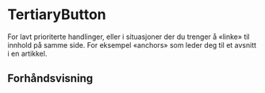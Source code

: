 
<Meta of={TertiaryButtonStories} />

# TertiaryButton

For lavt prioriterte handlinger, eller i situasjoner der du trenger å «linke» til innhold på samme side. For eksempel «anchors» som leder deg til et avsnitt i en artikkel.

## Forhåndsvisning

<Canvas of={TertiaryButtonStories.Standard} />
<Controls of={TertiaryButtonStories.Standard} />
